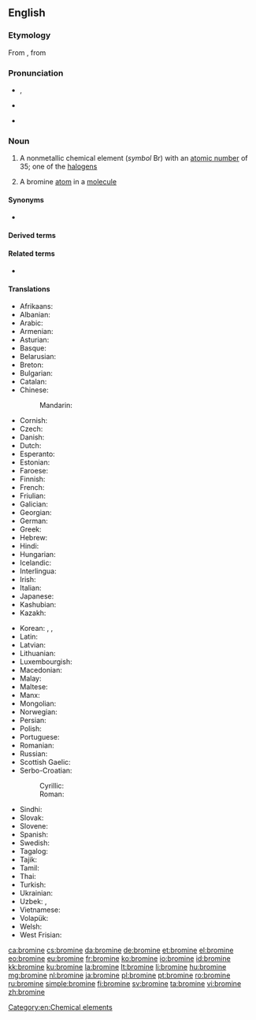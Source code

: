 {{also|brominé}}
==English==
{{elements|Br|selenium|Se|krypton|Kr}}
{{wikipedia}}

===Etymology===
From {{etyl|fr|en}} {{m|fr|brome}}, from {{etyl|grc|en}} {{m|grc|βρῶμος||stink|sc=polytonic}}

===Pronunciation===
* {{a|UK}} {{IPA|/ˈbɹəʊmɪn/|lang=en}}, {{IPA|/ˈbɹəʊmaɪn/|lang=en}}
* {{a|US}} {{IPA|/ˈbɹoʊmin/|lang=en}}
* {{hyphenation|bro|mine|lang=en}}

===Noun===
{{en-noun|~}}

# {{lb|en|uncountable}} A nonmetallic chemical element (''symbol'' Br) with an [[atomic number]] of 35; one of the [[halogen]]s
# {{lb|en|countable}} A bromine [[atom]] in a [[molecule]]

====Synonyms====
* {{l|en|muride}}

====Derived terms====
{{der4|[[brom-]], [[bromo-]]|bromal|bromane|bromate|bromic|bromide|brominate|brominated|bromination|bromine chloride|bromine monofluoride|bromine monoxide|bromine pentafluoride|bromine trifluoride|brominism|[[bromise]], [[bromize]]|bromism|bromite|<!--listed as a derivative of "bromo-"-->[[bromoform]]|lang=en}}

====Related terms====
* {{l|en|brome}}

====Translations====
{{trans-top|nonmetallic chemical element}}
* Afrikaans: {{t|af|broom}}
* Albanian: {{t+|sq|brom}}
* Arabic: {{t|ar|بُرُوم|m}}
* Armenian: {{t+|hy|բրոմ}}
* Asturian: {{t|ast|bromu|m}}
* Basque: {{t|eu|bromoa}}
* Belarusian: {{t|be|бром|m}}
* Breton: {{t|br|brom|m}}
* Bulgarian: {{t|bg|бром|m}}
* Catalan: {{t+|ca|brom}}
* Chinese:
*: Mandarin: {{t+|cmn|溴|tr=xiù}}
* Cornish: {{t|kw|bromyn}}
* Czech: {{t+|cs|brom|m}}
* Danish: {{t+|da|brom}}
* Dutch: {{t+|nl|broom|n}}
* Esperanto: {{t+|eo|bromo}}
* Estonian: {{t+|et|broom}}
* Faroese: {{t|fo|brom}}
* Finnish: {{t+|fi|bromi}}
* French: {{t+|fr|brome|m}}
* Friulian: {{t|fur|brom}}
* Galician: {{t+|gl|bromo}}
* Georgian: {{t|ka|ბრომი|sc=Geor}}
* German: {{t+|de|Brom|n}}
* Greek: {{t+|el|βρόμιο|n}}
* Hebrew: {{t+|he|ברום|tr=brom|sc=Hebr}}
* Hindi: {{t|hi|दुराघ्री|tr=duraaghree|sc=Deva}}
* Hungarian: {{t+|hu|bróm}}
* Icelandic: {{t+|is|bróm}}
* Interlingua: {{t|ia|bromo}}
* Irish: {{t+|ga|bróimín}}
* Italian: {{t+|it|bromo|m}}
* Japanese: {{t+|ja|臭素|tr=しゅうそ, shūso|sc=Jpan}}
* Kashubian: {{t|csb|bróm}}
* Kazakh: {{t|kk|бром|sc=Cyrl}}
{{trans-mid}}
* Korean: {{t+|ko|브롬|sc=Kore}}, {{t+|ko|취소|tr=臭素, chwiso|sc=Kore}}, {{t|ko|브로민|sc=Hang}}
* Latin: {{t+|la|bromium}}
* Latvian: {{t|lv|broms}}
* Lithuanian: {{t+|lt|bromas}}
* Luxembourgish: {{t|lb|Brom}}
* Macedonian: {{t|mk|бром|m|sc=Cyrl}}
* Malay: {{t|ms|bromin}}
* Maltese: {{t|mt|bromu}}
* Manx: {{t|gv|bromeen}}
* Mongolian: {{t+|mn|бром|sc=Cyrl}}
* Norwegian: {{t+|no|brom}}
* Persian: {{t+|fa|برم|tr=borom}}
* Polish: {{t+|pl|brom|m}}
* Portuguese: {{t+|pt|bromo|m}}
* Romanian: {{t+|ro|brom|n}}
* Russian: {{t+|ru|бром|m}}
* Scottish Gaelic: {{t|gd|bròimin|m}}
* Serbo-Croatian:
*: Cyrillic: {{t|sh|бром|m|sc=Cyrl}}
*: Roman: {{t+|sh|brom|m}}
* Sindhi: {{t+|sd|ڳاڙهرو|m|sc=sd-Arab}}
* Slovak: {{t+|sk|bróm}}
* Slovene: {{t+|sl|brom}}
* Spanish: {{t+|es|bromo|m}}
* Swedish: {{t+|sv|brom|n}}
* Tagalog: {{t|tl|bromo}}
* Tajik: {{t|tg|бром}}
* Tamil: {{t|ta|நெடியம்|sc=Taml}}
* Thai: {{t+|th|โบรมีน|tr=brōmīn|sc=Thai}}
* Turkish: {{t+|tr|brom}}
* Ukrainian: {{t+|uk|бром|m}}
* Uzbek: {{t+|uz|бром|sc=Cyrl}}, {{t+|uz|brom}}
* Vietnamese: {{t|vi|brom}}
* Volapük: {{t+|vo|bromin}}
* Welsh: {{t+|cy|bromin}}
* West Frisian: {{t|fy|broom}}
{{trans-bottom}}

[[Category:en:Chemical elements]]

[[ca:bromine]]
[[cs:bromine]]
[[da:bromine]]
[[de:bromine]]
[[et:bromine]]
[[el:bromine]]
[[eo:bromine]]
[[eu:bromine]]
[[fr:bromine]]
[[ko:bromine]]
[[io:bromine]]
[[id:bromine]]
[[kk:bromine]]
[[ku:bromine]]
[[la:bromine]]
[[lt:bromine]]
[[li:bromine]]
[[hu:bromine]]
[[mg:bromine]]
[[nl:bromine]]
[[ja:bromine]]
[[pl:bromine]]
[[pt:bromine]]
[[ro:bromine]]
[[ru:bromine]]
[[simple:bromine]]
[[fi:bromine]]
[[sv:bromine]]
[[ta:bromine]]
[[vi:bromine]]
[[zh:bromine]]